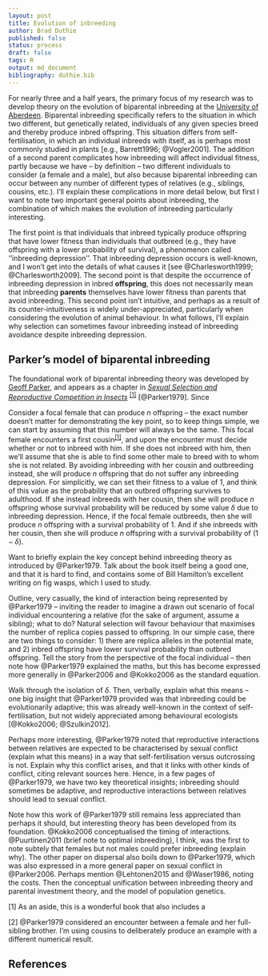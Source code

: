 ```yaml
---
layout: post
title: Evolution of inbreeding
author: Brad Duthie
published: false
status: process
draft: false
tags: R
output: md_document
bibliography: duthie.bib
---
```


For nearly three and a half years, the primary focus of my research was to develop theory on the evolution of biparental inbreeding at the [University of Aberdeen](http://abdn.ac.uk). Biparental inbreeding specifically refers to the situation in which two different, but genetically related, individuals of any given species breed and thereby produce inbred offspring. This situation differs from self-fertilisation, in which an individual inbreeds with itself, as is perhaps most commonly studied in plants [e.g., Barrett1996; @Vogler2001]. The addition of a second parent complicates how inbreeding will affect individual fitness, partly because we have -- by definition -- two different individuals to consider (a female and a male), but also because biparental inbreeding can occur between any number of different types of relatives (e.g., siblings, cousins, etc.). I'll explain these complications in more detail below, but first I want to note two important general points about inbreeding, the combination of which makes the evolution of inbreeding particularly interesting. 

The first point is that individuals that inbreed typically produce offspring that have lower fitness than individuals that outbreed (e.g., they have offspring with a lower probability of survival), a phenomenon called ''inbreeding depression''. That inbreeding depression occurs is well-known, and I won't get into the details of what causes it [see @Charlesworth1999; @Charlesworth2009]. The second point is that despite the occurrence of inbreeding depression in inbred **offspring**, this does not necessarily mean that inbreeding **parents**  themselves have lower fitness than parents that avoid inbreeding. This second point isn't intuitive, and perhaps as a result of its counter-intuitiveness is widely under-appreciated, particularly when considering the evolution of animal behaviour. In what follows, I'll explain why selection can sometimes favour inbreeding instead of inbreeding avoidance despite inbreeding depression.

Parker's model of biparental inbreeding
----------------------------------------------------

The foundational work of biparental inbreeding theory was developed by [Geoff Parker](https://en.wikipedia.org/wiki/Geoff_Parker), and appears as a chapter in [*Sexual Selection and Reproductive Competition in Insects*](https://www.amazon.co.uk/Sexual-Selection-Reproductive-Competition-Insects/dp/0124145760) <sup>[[1]](#foot1)</sup> [@Parker1979]. Since 

Consider a focal female that can produce $n$ offspring -- the exact number doesn't matter for demonstrating the key point, so to keep things simple, we can start by assuming that this number will always be the same. This focal female encounters a first cousin<sup>[[1]](#foot2)</sup>, and upon the encounter must decide whether or not to inbreed with him. If she does not inbreed with him, then we'll assume that she is able to find some other male to breed with to whom she is not related. By avoiding inbreeding with her cousin and outbreeding instead, she will produce $n$ offspring that do not suffer any inbreeding depression. For simplicitly, we can set their fitness to a value of $1$, and think of this value as the probability that an outbred offspring survives to adulthood. If she instead inbreeds with her cousin, then she will produce $n$ offspring whose survival probability will be reduced by some value $\delta$ due to inbreeding depression. Hence, if the focal female outbreeds, then she will produce $n$ offspring with a survival probability of $1$. And if she inbreeds with her cousin, then she will produce $n$ offspring with a survival probability of $(1 - \delta)$.




Want to briefly explain the key concept behind inbreeding theory as introduced by @Parker1979. Talk about the book itself being a good one, and that it is hard to find, and contains some of Bill Hamilton's excellent writing on fig wasps, which I used to study.

Outline, very casually, the kind of interaction being represented by @Parker1979 -- inviting the reader to imagine a drawn out scenario of focal individual encountering a relative (for the sake of argument, assume a sibling); what to do? Natural selection will favour behaviour that maximises the number of replica copies passed to offspring. In our simple case, there are two things to consider: 1) there are replica alleles in the potential mate, and 2) inbred offspring have lower survival probability than outbred offspring. Tell the story from the perspective of the focal individual -- then note how @Parker1979 explained the maths, but this has become expressed more generally in @Parker2006 and @Kokko2006 as the standard equation.

Walk through the isolation of $\delta$. Then, verbally, explain what this means -- one big insight that @Parker1979 provided was that inbreeding could be evolutionarily adaptive; this was already well-known in the context of self-fertilisation, but not widely appreciated among behavioural ecologists [@Kokko2006; @Szulkin2012].

Perhaps more interesting, @Parker1979 noted that reproductive interactions between relatives are expected to be characterised by sexual conflict (explain what this means) in a way that self-fertilisation versus outcrossing is not. Explain why this conflict arises, and that it links with other kinds of conflict, citing relevant sources here. Hence, in a few pages of @Parker1979, we have two key theoretical insights; inbreeding should sometimes be adaptive, and reproductive interactions between relatives should lead to sexual conflict.

Note how this work of @Parker1979 still remains less appreciated than perhaps it should, but interesting theory has been developed from its foundation. @Kokko2006 conceptualised the timing of interactions. @Puurtinen2011 (brief note to optimal inbreeding), I think, was the first to note subtely that females but not males could prefer inbreeding (explain why). The other paper on dispersal also boils down to @Parker1979, which was also expressed in a more general paper on sexual conflict in @Parker2006. Perhaps mention @Lehtonen2015 and @Waser1986, noting the costs. Then the conceptual unification between inbreeding theory and parental investment theory, and the model of population genetics.

<a name="foot1">[1]</a> As an aside, this is a wonderful book that also includes a 

<a name="foot2">[2]</a> @Parker1979 considered an encounter between a female and her full-sibling brother. I'm using cousins to deliberately produce an example with a different numerical result.


References
----------------------------------------------------------------




